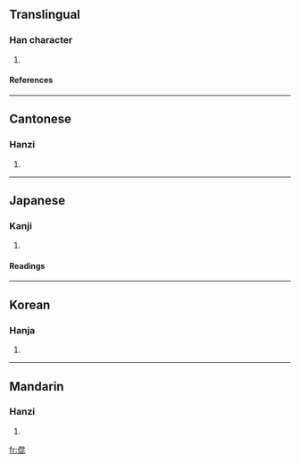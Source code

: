 ==Translingual==
===Han character===
{{Han char|rn=9|rad=人|as=08|sn=10|four=2621<sub>1</sub>|canj=人日心心 (OAPP)}}
# {{defn|Han}}
====References====
{{Han ref|kx=0109.100|dkj=00800|dj=0232.080|hdz=10177.040|uh=5031|ud=20529|bh=D0DC|bd=53468}}
----
==Cantonese==
===Hanzi===
{{yue-hanzi|jyut=|y=wan6}}
# {{defn|Cantonese}}
----
==Japanese==
===Kanji===
{{ja-kanji|grade=|rs=人08}}
# {{defn|Japanese}}
====Readings====
{{ja-readings|on=[[こん]] (kon), [[ごん]] (gon)|kun=}}
----
==Korean==
===Hanja===
{{ko-hanja|hangeul=혼|rv=hon|mr=hon}}
# {{defn|Korean}}
----
==Mandarin==
===Hanzi===
{{cmn-hanzi|pin=[[hùn]] (hun4), [[jū]] (ju1)|wg=hun<sup>4</sup>, chü<sup>1</sup>}}
# {{defn|Mandarin}}

[[fr:倱]]